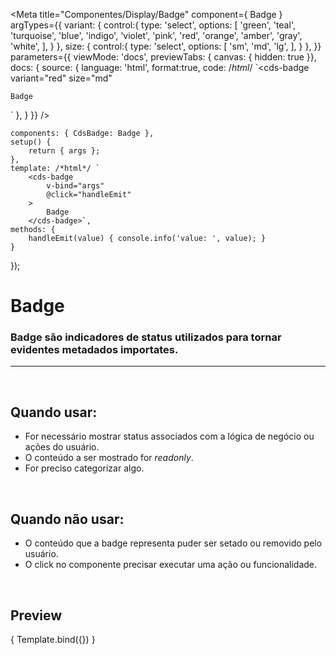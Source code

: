 
<Meta
	title="Componentes/Display/Badge"
	component={ Badge }
	argTypes={{
		variant: {
			control:{
				type: 'select',
				options: [
					'green',
					'teal',
					'turquoise',
					'blue',
					'indigo',
					'violet',
					'pink',
					'red',
					'orange',
					'amber',
					'gray',
					'white',
				],
			}
		},
		size: {
			control:{
				type: 'select',
				options: [
					'sm',
					'md',
					'lg',
				],
			}
		},
	}}
	parameters={{
		viewMode: 'docs',
		previewTabs: { canvas: { hidden: true }},
		docs: {
			source: {
				language: 'html',
				format:true,
				code: /*html*/ 
`<cds-badge
	variant="red"
	size="md"
>
	Badge
</cds-badge>`
			},
		}
	}}
/>

	components: { CdsBadge: Badge },
	setup() {
		return { args };
	},
	template: /*html*/ `
		<cds-badge
			v-bind="args"
			@click="handleEmit"
		>
			Badge
		</cds-badge>`,
	methods: {
		handleEmit(value) { console.info('value: ', value); }
	}
});


# Badge

### Badge são indicadores de status utilizados para tornar evidentes metadados importates.
---
<br />

## Quando usar:
- For necessário mostrar status associados com a lógica de negócio ou ações do usuário.
- O conteúdo a ser mostrado for *readonly*.
- For preciso categorizar algo.


<br />

## Quando não usar:
- O conteúdo que a badge representa puder ser setado ou removido pelo usuário.
- O click no componente precisar executar uma ação ou funcionalidade.

<br />

## Preview

<Canvas>
	<Story
		name="Badge"
		args={{
			variant: 'red',
		}}
	>
		{ Template.bind({}) }
	</Story>
</Canvas>

<ArgsTable story="Badge" />
